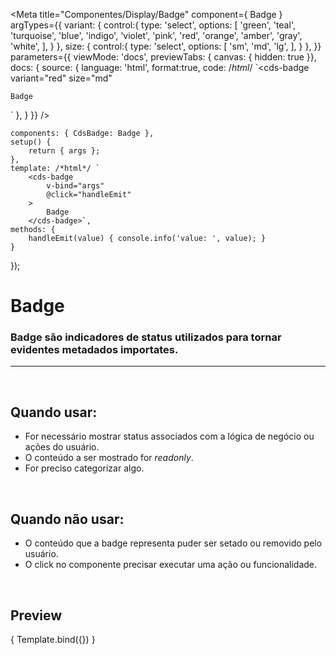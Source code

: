 
<Meta
	title="Componentes/Display/Badge"
	component={ Badge }
	argTypes={{
		variant: {
			control:{
				type: 'select',
				options: [
					'green',
					'teal',
					'turquoise',
					'blue',
					'indigo',
					'violet',
					'pink',
					'red',
					'orange',
					'amber',
					'gray',
					'white',
				],
			}
		},
		size: {
			control:{
				type: 'select',
				options: [
					'sm',
					'md',
					'lg',
				],
			}
		},
	}}
	parameters={{
		viewMode: 'docs',
		previewTabs: { canvas: { hidden: true }},
		docs: {
			source: {
				language: 'html',
				format:true,
				code: /*html*/ 
`<cds-badge
	variant="red"
	size="md"
>
	Badge
</cds-badge>`
			},
		}
	}}
/>

	components: { CdsBadge: Badge },
	setup() {
		return { args };
	},
	template: /*html*/ `
		<cds-badge
			v-bind="args"
			@click="handleEmit"
		>
			Badge
		</cds-badge>`,
	methods: {
		handleEmit(value) { console.info('value: ', value); }
	}
});


# Badge

### Badge são indicadores de status utilizados para tornar evidentes metadados importates.
---
<br />

## Quando usar:
- For necessário mostrar status associados com a lógica de negócio ou ações do usuário.
- O conteúdo a ser mostrado for *readonly*.
- For preciso categorizar algo.


<br />

## Quando não usar:
- O conteúdo que a badge representa puder ser setado ou removido pelo usuário.
- O click no componente precisar executar uma ação ou funcionalidade.

<br />

## Preview

<Canvas>
	<Story
		name="Badge"
		args={{
			variant: 'red',
		}}
	>
		{ Template.bind({}) }
	</Story>
</Canvas>

<ArgsTable story="Badge" />
